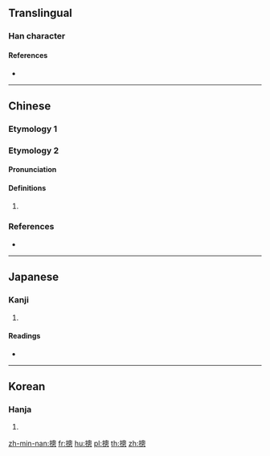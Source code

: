 {{character info/new}}
==Translingual==

===Han character===
{{Han char|rn=64|rad=手|as=11|sn=14|four=56030|canj=QHWP|ids=⿰扌悤}}

====References====
* {{Han ref|kx=0450.100|dkj=12596|dj=0800.290|hdz=31947.130|uh=6460|ud=25696|bh=E1EB|bd=57835}}

----

==Chinese==

===Etymology 1===
{{zh-see|總|v}}

===Etymology 2===
{{zh-forms}}

====Pronunciation====
{{zh-pron
|c=zung2
|mn=cháng
|cat=
}}

====Definitions====
{{zh-hanzi}}

# {{rfdef|zh}}

===References===
* {{R:nan:thcwdq}}

----

==Japanese==

===Kanji===
{{ja-kanji|grade=|rs=手11}}

# {{defn|lang=ja|sort=手11}}

====Readings====
* {{ja-readings|on=[[そう]] (sō)|kun=[[すべて]] (subete)}}

----

==Korean==

===Hanja===
{{ko-hanja|hangeul=총|eumhun=|rv=chong|mr=ch'ong|y=chong}}

# {{defn|lang=ko|sort=手11}}

[[zh-min-nan:摠]]
[[fr:摠]]
[[hu:摠]]
[[pl:摠]]
[[th:摠]]
[[zh:摠]]